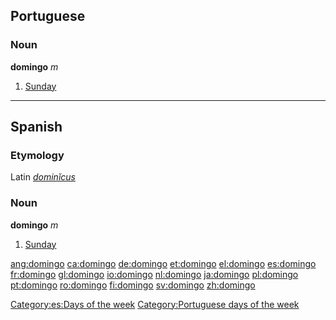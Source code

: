 == Portuguese ==
===Noun===
'''domingo''' ''m''

#[[Sunday]]

----

==Spanish==
[[Category:es:Days of the week]]
===Etymology===
Latin ''[[dominicus|dominĭcus]]''

===Noun===
'''domingo''' ''m''

#[[Sunday]]

[[Category:Portuguese days of the week]]

[[ang:domingo]]
[[ca:domingo]]
[[de:domingo]]
[[et:domingo]]
[[el:domingo]]
[[es:domingo]]
[[fr:domingo]]
[[gl:domingo]]
[[io:domingo]]
[[nl:domingo]]
[[ja:domingo]]
[[pl:domingo]]
[[pt:domingo]]
[[ro:domingo]]
[[fi:domingo]]
[[sv:domingo]]
[[zh:domingo]]